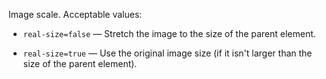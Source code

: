 Image scale. Acceptable values:

- `real-size=false` — Stretch the image to the size of the parent element.

- `real-size=true` — Use the original image size (if it isn't larger than the size of the parent element).